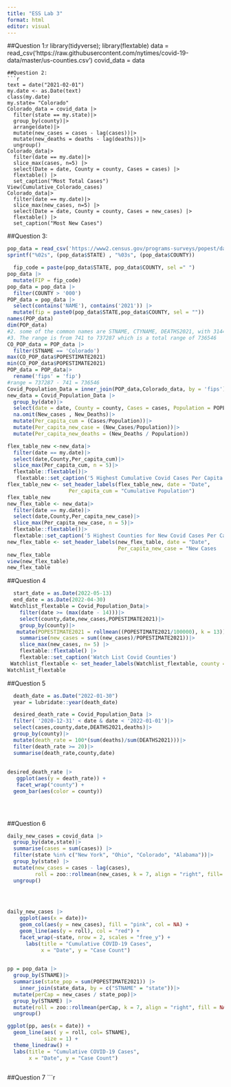 ```yaml
---
title: "ESS Lab 3"
format: html
editor: visual
---
```


##Question 1:```
```r
library(tidyverse); library(flextable)
data = read_csv('https://raw.githubusercontent.com/nytimes/covid-19-data/master/us-counties.csv')
covid_data = data
```
##Question 2:
```r
text = date("2021-02-01")
my.date <- as.Date(text)
class(my.date)
my.state= "Colorado"
Colorado_data = covid_data |>
  filter(state == my.state)|>
  group_by(county)|>
  arrange(date)|>
  mutate(new_cases = cases - lag(cases))|>
  mutate(new_deaths = deaths - lag(deaths))|>
  ungroup()
Colorado_data|>
  filter(date == my.date)|>
  slice_max(cases, n=5) |>
  select(Date = date, County = county, Cases = cases) |>
  flextable() |>
  set_caption("Most Total Cases")
View(Cumulative_Colorado_cases)
Colorado_data|>
  filter(date == my.date)|>
  slice_max(new_cases, n=5) |>
  select(Date = date, County = county, Cases = new_cases) |>
  flextable() |>
  set_caption("Most New Cases")
```
##Question 3: 
```r
pop_data = read_csv('https://www2.census.gov/programs-surveys/popest/datasets/2020-2023/counties/totals/co-est2023-alldata.csv')
sprintf("%02s", (pop_data$STATE) , "%03s", (pop_data$COUNTY))

  fip_code = paste(pop_data$STATE, pop_data$COUNTY, sel =" ")
pop_data |>
  mutate(FIP = fip_code)
pop_data = pop_data |>
  filter(COUNTY > '000')
POP_data = pop_data |>
  select(contains('NAME'), contains('2021')) |>
  mutate(fip = paste0(pop_data$STATE,pop_data$COUNTY, sel = ""))
names(POP_data)
dim(POP_data)
#2. some of the common names are STNAME, CTYNAME, DEATHS2021, with 3144 rows & 19 columns 
#3. The range is from 741 to 737287 which is a total range of 736546
CO_POP_data = POP_data |>
  filter(STNAME == 'Colorado')
max(CO_POP_data$POPESTIMATE2021)
min(CO_POP_data$POPESTIMATE2021)
POP_data = POP_data|>
  rename('fips' = 'fip')
#range = 737287 - 741 = 736546
Covid_Population_Data = inner_join(POP_data,Colorado_data, by = 'fips')
new_data = Covid_Population_Data |>
  group_by(date)|>
  select(date = date, County = county, Cases = cases, Population = POPESTIMATE2021, Deaths = deaths, New_Cases = new_cases, New_Deaths = new_deaths)|>
  na.omit(New_cases , New_Deaths)|>
  mutate(Per_capita_cum = (Cases/Population))|>
  mutate(Per_capita_new_case = (New_Cases/Population))|>
  mutate(Per_capita_new_deaths = (New_Deaths / Population))

flex_table_new <-new_data|>
  filter(date == my.date)|>
  select(date,County,Per_capita_cum)|>
  slice_max(Per_capita_cum, n = 5)|>
  flextable::flextable()|>
   flextable::set_caption('5 Highest Cumulative Covid Cases Per Capita in Colorado Counties')
flex_table_new <- set_header_labels(flex_table_new, date = "Date",
                    Per_capita_cum = "Cumulative Population")
flex_table_new
new_flex_table <- new_data|>
  filter(date == my.date)|>
  select(date,County,Per_capita_new_case)|>
  slice_max(Per_capita_new_case, n = 5)|>
  flextable::flextable()|>
  flextable::set_caption('5 Highest Counties for New Covid Cases Per Capita in Colorado')
new_flex_table <- set_header_labels(new_flex_table, date = "Date",
                                    Per_capita_new_case = "New Cases                                      Per Capita")
new_flex_table
view(new_flex_table)
new_flex_table
```
##Question 4 
```r

  start_date = as.Date(2022-05-13)
  end_date = as.Date(2022-04-30)
 Watchlist_flextable = Covid_Population_Data|>
    filter(date >= (max(date - 14)))|>
    select(county,date,new_cases,POPESTIMATE2021)|>
    group_by(county)|>
   mutate(POPESTIMATE2021 = rollmean((POPESTIMATE2021/100000), k = 13))|>
    summarise(new_cases = sum((new_cases)/POPESTIMATE2021))|>
    slice_max(new_cases, n= 5) |>
    flextable::flextable() |>
    flextable::set_caption('Watch List Covid Counties')
 Watchlist_flextable <- set_header_labels(Watchlist_flextable, county = 'County', new_cases = 'New Cases')
Watchlist_flextable
```
##Question 5 
```r
  death_date = as.Date("2022-01-30")
  year = lubridate::year(death_date)

  desired_death_rate = Covid_Population_Data |>
  filter( '2020-12-31' < date & date < '2022-01-01')|>
  select(cases,county,date,DEATHS2021,deaths)|>
  group_by(county)|>
  mutate(death_rate = 100*(sum(deaths)/sum(DEATHS2021)))|>
  filter(death_rate >= 20)|>
  summarise(death_rate,county,date)
 
    
desired_death_rate |>
   ggplot(aes(y = death_rate)) +
   facet_wrap("county") +
  geom_bar(aes(color = county))

    
  
```
##Question 6 


```r
daily_new_cases = covid_data |>
  group_by(date,state)|>
  summarise(cases = sum(cases)) |>
  filter(state %in% c("New York", "Ohio", "Colorado", "Alabama"))|>
  group_by(state) |>
  mutate(new_cases = cases - lag(cases),
         roll = zoo::rollmean(new_cases, k = 7, align = "right", fill= NA))|>
  ungroup()
  


  
daily_new_cases |>
    ggplot(aes(x = date))+ 
    geom_col(aes(y = new_cases), fill = "pink", col = NA) +
    geom_line(aes(y = roll), col = "red") +
    facet_wrap(~state, nrow = 2, scales = "free_y") +
      labs(title = "Cumulative COVID-19 Cases",
           x = "Date", y = "Case Count")

  
pp = pop_data |>
  group_by(STNAME)|>
  summarise(state_pop = sum(POPESTIMATE2021)) |>
    inner_join(state_data, by = c("STNAME" = "state"))|>
  mutate(perCap = new_cases / state_pop)|>
  group_by(STNAME) |>
  mutate(roll = zoo::rollmean(perCap, k = 7, align = "right", fill = NA)) |>
  ungroup()

ggplot(pp, aes(x = date)) +
  geom_line(aes( y = roll, col= STNAME),
            size = 1) +
  theme_linedraw() + 
  labs(title = "Cumulative COVID-19 Cases",
       x = "Date", y = "Case Count")
  

```

##Question 7 
```r

